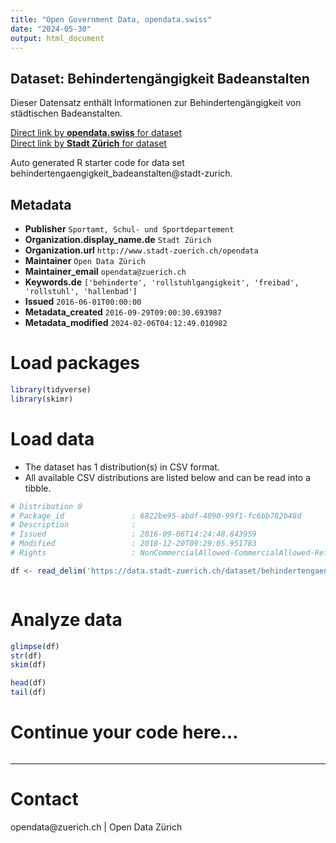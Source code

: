 ```yaml
---
title: "Open Government Data, opendata.swiss"
date: "2024-05-30"
output: html_document
---
```


## Dataset: Behindertengängigkeit Badeanstalten

Dieser Datensatz enthält Informationen zur Behindertengängigkeit von städtischen Badeanstalten. 

[Direct link by **opendata.swiss** for dataset](https://opendata.swiss/de/dataset/behindertengangigkeit-badeanstalten)<br>
[Direct link by **Stadt Zürich** for dataset](https://data.stadt-zuerich.ch/dataset/behindertengaengigkeit-badeanstalten)

Auto generated R starter code for data set behindertengaengigkeit_badeanstalten@stadt-zurich.

## Metadata

- **Publisher** `Sportamt, Schul- und Sportdepartement`
- **Organization.display_name.de** `Stadt Zürich`
- **Organization.url** `http://www.stadt-zuerich.ch/opendata`
- **Maintainer** `Open Data Zürich`
- **Maintainer_email** `opendata@zuerich.ch`
- **Keywords.de** `['behinderte', 'rollstuhlgangigkeit', 'freibad', 'rollstuhl', 'hallenbad']`
- **Issued** `2016-06-01T00:00:00`
- **Metadata_created** `2016-09-29T09:00:30.693987`
- **Metadata_modified** `2024-02-06T04:12:49.010982`


# Load packages

```r

library(tidyverse)
library(skimr)

```

# Load data

-   The dataset has 1 distribution(s) in CSV format.
-   All available CSV distributions are listed below and can be read into a tibble.

```r

# Distribution 0
# Package_id               : 6822be95-abdf-4090-99f1-fc6bb782b48d
# Description              : 
# Issued                   : 2016-09-06T14:24:48.843959
# Modified                 : 2018-12-20T09:29:05.951783
# Rights                   : NonCommercialAllowed-CommercialAllowed-ReferenceNotRequired

df <- read_delim('https://data.stadt-zuerich.ch/dataset/behindertengaengigkeit-badeanstalten/download/Behindertenzugang Bäder.csv')



```

# Analyze data

```r

glimpse(df)
str(df)
skim(df)

head(df)
tail(df)

```

# Continue your code here...

```r

```

------------------------------------------------------------------------

# Contact

opendata@zuerich.ch | Open Data Zürich
